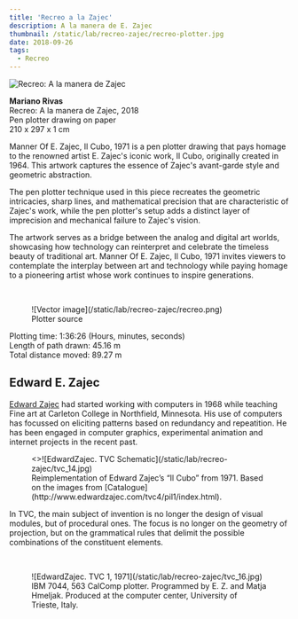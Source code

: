 ```yaml
---
title: 'Recreo a la Zajec'
description: A la manera de E. Zajec
thumbnail: /static/lab/recreo-zajec/recreo-plotter.jpg
date: 2018-09-26
tags:
  - Recreo
---
```


![Recreo: A la manera de Zajec](/static/lab/recreo-zajec/recreo-plotter.jpg)

**Mariano Rivas**  
Recreo: A la manera de Zajec, 2018  
Pen plotter drawing on paper  
210 x 297 x 1 cm

Manner Of E. Zajec, Il Cubo, 1971 is a pen plotter drawing that pays homage to the renowned artist E. Zajec's iconic work, Il Cubo, originally created in 1964. This artwork captures the essence of Zajec's avant-garde style and geometric abstraction.

The pen plotter technique used in this piece recreates the geometric intricacies, sharp lines, and mathematical precision that are characteristic of Zajec's work, while the pen plotter's setup adds a distinct layer of imprecision and mechanical failure to Zajec's vision.

The artwork serves as a bridge between the analog and digital art worlds, showcasing how technology can reinterpret and celebrate the timeless beauty of traditional art. Manner Of E. Zajec, Il Cubo, 1971 invites viewers to contemplate the interplay between art and technology while paying homage to a pioneering artist whose work continues to inspire generations.

<br />

<figure>
  ![Vector image](/static/lab/recreo-zajec/recreo.png)
  <figcaption>Plotter source</figcaption>
</figure>

Plotting time: 1:36:26 (Hours, minutes, seconds)  
Length of path drawn: 45.16 m  
Total distance moved: 89.27 m

## Edward E. Zajec

[Edward Zajec](http://dada.compart-bremen.de/item/agent/485) had started working with computers in 1968 while teaching Fine art at Carleton College in Northfield, Minnesota. His use of computers has focussed on eliciting patterns based on redundancy and repeatition. He has been engaged in computer graphics, experimental animation and internet projects in the recent past.

<figure>
  <>![EdwardZajec. TVC Schematic](/static/lab/recreo-zajec/tvc_14.jpg)</>
  <figcaption>
    Reimplementation of Edward Zajec’s “Il Cubo” from 1971. Based on the images from
    [Catalogue](http://www.edwardzajec.com/tvc4/pil1/index.html).
  </figcaption>
</figure>

In TVC, the main subject of invention is no longer the design of visual modules, but of procedural ones.
The focus is no longer on the geometry of projection, but on the grammatical rules that delimit the possible combinations of the constituent elements.

<br />

<figure>
  ![EdwardZajec. TVC 1, 1971](/static/lab/recreo-zajec/tvc_16.jpg)
  <figcaption>
    IBM 7044, 563 CalComp plotter. Programmed by E. Z. and Matja Hmeljak. Produced at the computer center, University of
    Trieste, Italy.
  </figcaption>
</figure>
